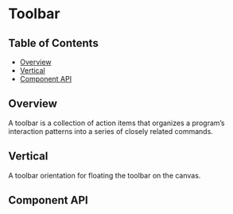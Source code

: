 


# Toolbar

## Table of Contents

- [Overview](#overview)
- [Vertical](#vertical)
- [Component API](#component-api)

## Overview

A toolbar is a collection of action items that organizes a program’s interaction
patterns into a series of closely related commands.

<Canvas>
  <Story id={getStoryId(componentName, 'toolbar')} />
</Canvas>

## Vertical

A toolbar orientation for floating the toolbar on the canvas.

<Canvas>
  <Story id={getStoryId(componentName, 'vertical')} />
</Canvas>

## Component API

<ArgsTable />
